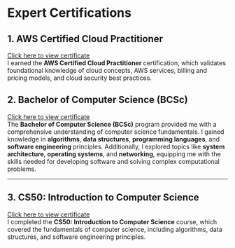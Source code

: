 
# Expert Certifications

## 1. **AWS Certified Cloud Practitioner**

<Certificate
  title="AWS Certified Cloud Practitioner"
  description="AWS Certified Cloud Practitioner Certification"
  imageUrl="/img/aws-practitioner.jpg"
  imageAlt="AWS Certified Cloud Practitioner Certification"
/>

[Click here to view certificate](https://www.credly.com/badges/189e1d3b-7d83-49cb-874d-eddd28ef5053)  
I earned the **AWS Certified Cloud Practitioner** certification, which validates foundational knowledge of cloud concepts, AWS services, billing and pricing models, and cloud security best practices.

## 2. **Bachelor of Computer Science (BCSc)**

<Certificate
  title="Bachelor of Computer Science (BCSc)"
  description="Degree in Computer Science covering core concepts such as algorithms, data structures, programming languages, software engineering, and system architecture."
  imageUrl={null}
  imageAlt="Bachelor of Computer Science Certification"
/>

[Click here to view certificate](https://example.com/bachelor-computer-science-certificate.pdf)  
The **Bachelor of Computer Science (BCSc)** program provided me with a comprehensive understanding of computer science fundamentals. I gained knowledge in **algorithms**, **data structures**, **programming languages**, and **software engineering** principles. Additionally, I explored topics like **system architecture**, **operating systems**, and **networking**, equipping me with the skills needed for developing software and solving complex computational problems.

---

## 3. **CS50: Introduction to Computer Science**

<Certificate
  title="CS50 Introduction to Computer Science"
  description="CS50 Introduction to Computer Science Certification"
  imageUrl="/img/CS50.jpg"
  imageAlt="CS50 Introduction to Computer Science Certification"
/>

[Click here to view certificate](https://example.com/react-certificate.pdf)  
I completed the **CS50: Introduction to Computer Science** course, which covered the fundamentals of computer science, including algorithms, data structures, and software engineering principles.
